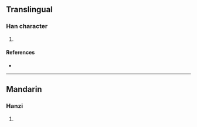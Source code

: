 {{character info/new}}
==Translingual==

===Han character===
{{Han char|rn=94|rad=犬|as=11|sn=14|four=|canj=KHHAJ|ids=⿰犭皐}}

# {{defn|Han|sort=犬11}}

====References====
* {{Han ref|kx=0718.041|dkj=20664|dj=1129.200|hdz=21365.121|uh=7354|ud=29524}}

----

==Mandarin==

===Hanzi===
{{cmn-hanzi|pin=[[háo]] ([[hao2]])|wg=hao<sup>2</sup>}}

# {{defn|lang=cmn|sort=犬11}}